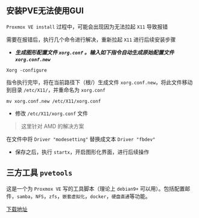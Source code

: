 ## 安装PVE无法使用GUI

`Proxmox VE install` 过程中，可能会出现因为无法拉起 `X11` 导致报错

需要在报错后，执行几个命令进行解决，重新拉起 `X11` 进行后续安装步骤

- ***生成图形配置文件 `xorg.conf` 。输入如下指令自动生成原始配置文件 `xorg.conf.new`***

```shell
Xorg -configure
```

指令执行完毕，将在当前路径下（根/）生成文件 `xorg.conf.new`，将此文件移动到目录 `/etc/X11/`，并重命名为 `xorg.conf`

```shell
mv xorg.conf.new /etc/X11/xorg.conf
```

- 修改 `/etc/X11/xorg.conf` 文件

> 这里针对 AMD 的解决方案

在文件中将 `Driver "modesetting"` 替换成文本 `Driver "fbdev"`

- 保存之后，执行 `startx`，开启图形化界面，进行后续操作

## 三方工具 `pvetools`

这是一个为 `Proxmox VE` 写的工具脚本（理论上 `debian9+` 可以用）。包括配置邮件，`samba`，`NFS`，`zfs`，`嵌套虚拟化`，`docker`，`硬盘直通`等功能。

[下载地址](https://github.com/ivanhao/pvetools)

